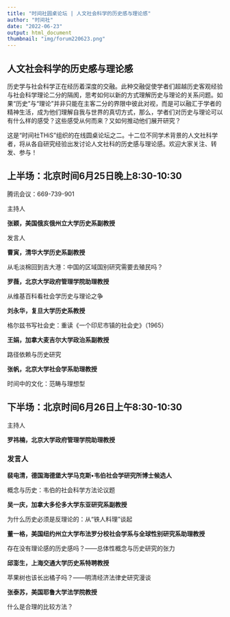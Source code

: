 ```yaml
---
title: "时间社圆桌论坛 | 人文社会科学的历史感与理论感"
author: "时间社"
date: "2022-06-23"
output: html_document
thumbnail: "img/forum220623.png"
---
```

## 人文社会科学的历史感与理论感

历史学与社会科学正在经历着深度的交融。此种交融促使学者们超越历史客观经验与社会科学理论二分的隔阂，思考如何以新的方式理解历史与理论的关系问题。如果“历史”与“理论”并非只能在主客二分的界限中彼此对视，而是可以融汇于学者的精神生活，成为他们理解自我与世界的真切方式，那么，学者们对历史与理论可以有什么样的感受？这些感受从何而来？又如何推动他们展开研究？



这是“时间社THiS”组织的在线圆桌论坛之二。十二位不同学术背景的人文社科学者，将从各自研究经验出发讨论人文社科的历史感与理论感。欢迎大家关注、转发、参与！




## 上半场：北京时间6月25日晚上8:30-10:30

腾讯会议：669-739-901



主持人

**张颖，美国俄亥俄州立大学历史系副教授**




发言人

**曹寅，清华大学历史系副教授**

从毛淡棉回到吉大港：中国的区域国别研究需要去殖民吗？


**罗薇，北京大学政府管理学院助理教授**

从维基百科看社会学历史与理论之争


**刘永华，复旦大学历史系教授**

格尔兹书写社会史：重读《一个印尼市镇的社会史》（1965）


**王娟，加拿大麦吉尔大学政治系副教授**

路径依赖与历史研究


**张帆，北京大学社会学系助理教授**

时间中的文化：范畴与理想型





## 下半场：北京时间6月26日上午8:30-10:30

主持人

**罗祎楠，北京大学政府管理学院助理教授**


### 发言人

**裴电清，德国海德堡大学马克斯•韦伯社会学研究所博士候选人**

概念与历史：韦伯的社会科学方法论议题


**吴一庆，加拿大多伦多大学东亚研究系副教授**

为什么历史必须是反理论的：从“铁人料理”谈起


**董一格，美国纽约州立大学布法罗分校社会学系与全球性别研究系助理教授**

存在没有理论感的历史感吗？——总体性概念与历史研究的张力


**邱澎生，上海交通大学历史系特聘教授**

苹果树也该长出橘子吗？——明清经济法律史研究漫谈


**张泰苏，美国耶鲁大学法学院教授**

什么是合理的比较方法？